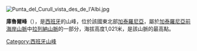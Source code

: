 [[Image:Punta_del_Curull_vista_des_de_l'Albi.jpg|right]]
{{Coord|41|21|18|N|0|57|51|E|display=title}}

'''庫魯爾峰'''（{{lang-ca|Punta del Curull}}），是[[西班牙|西班牙]]的山峰，位於該國東北部[[加泰羅尼亞|加泰羅尼亞]]，屬於[[加泰羅尼亞前海岸山脈|加泰羅尼亞前海岸山脈]]中[[拉列納山脈|拉列納山脈]]的一部分，海拔高度1,021米，是該山脈的最高點。

{{Spain-geo-stub}}
[[Category:西班牙山峰|Category:西班牙山峰]]